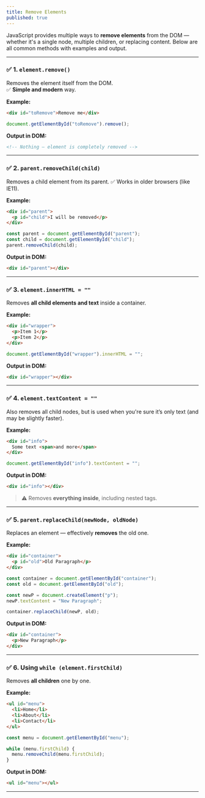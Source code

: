 ```yaml
---
title: Remove Elements
published: true
---
```


JavaScript provides multiple ways to **remove elements** from the DOM — whether it's a single node, multiple children, or replacing content. Below are all common methods with examples and output.

---

### ✅ 1. `element.remove()`

Removes the element itself from the DOM.  
✅ **Simple and modern** way.

**Example:**
```html
<div id="toRemove">Remove me</div>
````

```js
document.getElementById("toRemove").remove();
```

**Output in DOM:**

```html
<!-- Nothing — element is completely removed -->
```

---

### ✅ 2. `parent.removeChild(child)`

Removes a child element from its parent.
✅ Works in older browsers (like IE11).

**Example:**

```html
<div id="parent">
  <p id="child">I will be removed</p>
</div>
```

```js
const parent = document.getElementById("parent");
const child = document.getElementById("child");
parent.removeChild(child);
```

**Output in DOM:**

```html
<div id="parent"></div>
```

---

### ✅ 3. `element.innerHTML = ""`

Removes **all child elements and text** inside a container.

**Example:**

```html
<div id="wrapper">
  <p>Item 1</p>
  <p>Item 2</p>
</div>
```

```js
document.getElementById("wrapper").innerHTML = "";
```

**Output in DOM:**

```html
<div id="wrapper"></div>
```

---

### ✅ 4. `element.textContent = ""`

Also removes all child nodes, but is used when you're sure it’s only text (and may be slightly faster).

**Example:**

```html
<div id="info">
  Some text <span>and more</span>
</div>
```

```js
document.getElementById("info").textContent = "";
```

**Output in DOM:**

```html
<div id="info"></div>
```

> ⚠️ Removes **everything inside**, including nested tags.

---

### ✅ 5. `parent.replaceChild(newNode, oldNode)`

Replaces an element — effectively **removes** the old one.

**Example:**

```html
<div id="container">
  <p id="old">Old Paragraph</p>
</div>
```

```js
const container = document.getElementById("container");
const old = document.getElementById("old");

const newP = document.createElement("p");
newP.textContent = "New Paragraph";

container.replaceChild(newP, old);
```

**Output in DOM:**

```html
<div id="container">
  <p>New Paragraph</p>
</div>
```

---

### ✅ 6. Using `while (element.firstChild)`

Removes **all children** one by one.

**Example:**

```html
<ul id="menu">
  <li>Home</li>
  <li>About</li>
  <li>Contact</li>
</ul>
```

```js
const menu = document.getElementById("menu");

while (menu.firstChild) {
  menu.removeChild(menu.firstChild);
}
```

**Output in DOM:**

```html
<ul id="menu"></ul>
```

---


